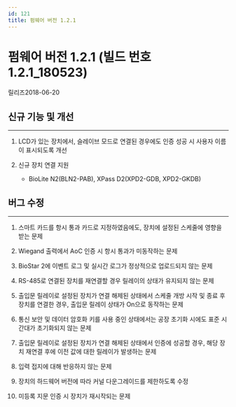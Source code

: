 ```yaml
---
id: 121
title: 펌웨어 버전 1.2.1
---
```


# 펌웨어 버전 1.2.1 (빌드 번호 1.2.1_180523)

릴리즈<Separator/>2018-06-20

## 신규 기능 및 개선

---

1. LCD가 있는 장치에서, 슬레이브 모드로 연결된 경우에도 인증 성공 시 사용자 이름이 표시되도록 개선

1. 신규 장치 연결 지원

    - BioLite N2(BLN2-PAB), XPass D2(XPD2-GDB, XPD2-GKDB)

## 버그 수정

---

<BugLists>

1. 스마트 카드를 항시 통과 카드로 지정하였음에도, 장치에 설정된 스케줄에 영향을 받는 문제

1. Wiegand 출력에서 AoC 인증 시 항시 통과가 미동작하는 문제

1. BioStar 2에 이벤트 로그 및 실시간 로그가 정상적으로 업로드되지 않는 문제

1. RS-485로 연결된 장치를 재연결할 경우 릴레이의 상태가 유지되지 않는 문제

1. 출입문 릴레이로 설정된 장치가 연결 해제된 상태에서 스케줄 개방 시작 및 종료 후 장치를 연결한 경우, 출입문 릴레이 상태가 On으로 동작하는 문제

1. 통신 보안 및 데이터 암호화 키를 사용 중인 상태에서는 공장 초기화 시에도 표준 시간대가 초기화되지 않는 문제

1. 출입문 릴레이로 설정된 장치가 연결 해제된 상태에서 인증에 성공할 경우, 해당 장치 재연결 후에 이전 값에 대한 릴레이가 발생하는 문제

1. 입력 접지에 대해 반응하지 않는 문제

1. 장치의 하드웨어 버전에 따라 커널 다운그레이드를 제한하도록 수정

1. 미등록 지문 인증 시 장치가 재시작되는 문제

</BugLists>